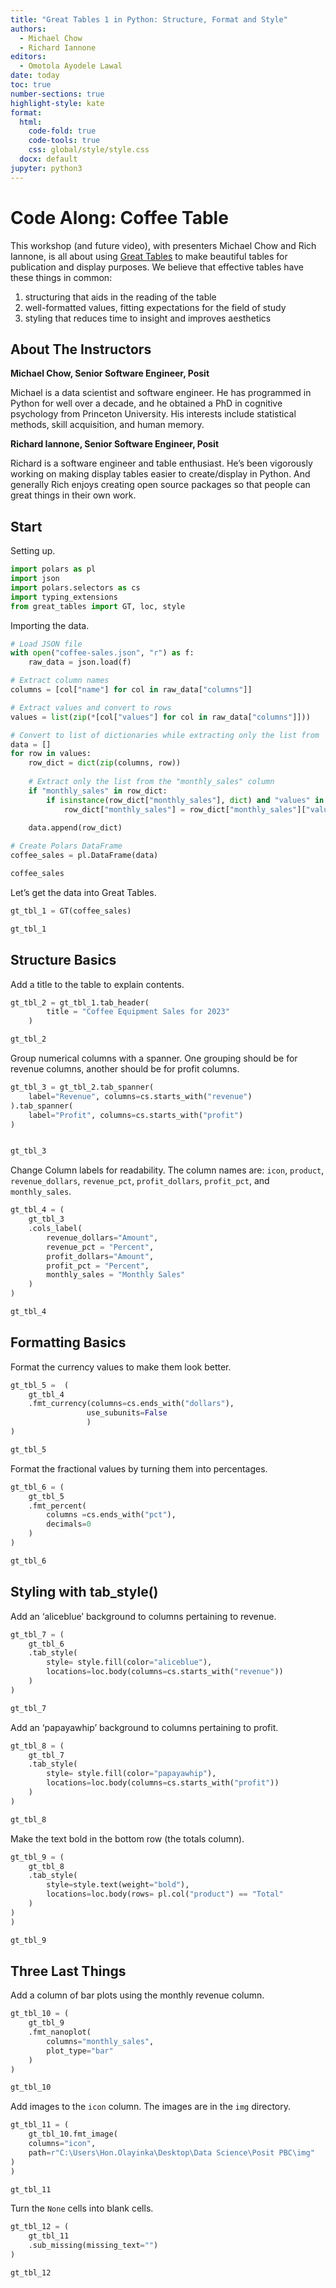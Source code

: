 ```yaml
---
title: "Great Tables 1 in Python: Structure, Format and Style"
authors: 
  - Michael Chow
  - Richard Iannone
editors: 
  - Omotola Ayodele Lawal
date: today
toc: true
number-sections: true
highlight-style: kate
format: 
  html:
    code-fold: true
    code-tools: true
    css: global/style/style.css
  docx: default
jupyter: python3
---
```



# Code Along: Coffee Table

This workshop (and future video), with presenters Michael Chow and Rich Iannone, is all about using [Great Tables](https://posit-dev.github.io/great-tables/articles/intro.html){target="_blank"} to make beautiful tables for publication and display purposes. We believe that effective tables have these things in common:

1. structuring that aids in the reading of the table
2. well-formatted values, fitting expectations for the field of study
3. styling that reduces time to insight and improves aesthetics

## About The Instructors

**Michael Chow, Senior Software Engineer, Posit**

Michael is a data scientist and software engineer. He has programmed in Python for well over a decade, and he obtained a PhD in cognitive psychology from Princeton University. His interests include statistical methods, skill acquisition, and human memory.

**Richard Iannone, Senior Software Engineer, Posit**

Richard is a software engineer and table enthusiast. He's been vigorously working on making display tables easier to create/display in Python. And generally Rich enjoys creating open source packages so that people can great things in their own work.

## Start

Setting up.

```python
import polars as pl
import json
import polars.selectors as cs
import typing_extensions
from great_tables import GT, loc, style
```

Importing the data.

```python
# Load JSON file
with open("coffee-sales.json", "r") as f:
    raw_data = json.load(f)

# Extract column names
columns = [col["name"] for col in raw_data["columns"]]

# Extract values and convert to rows
values = list(zip(*[col["values"] for col in raw_data["columns"]]))

# Convert to list of dictionaries while extracting only the list from 'monthly_sales'
data = []
for row in values:
    row_dict = dict(zip(columns, row))
    
    # Extract only the list from the "monthly_sales" column
    if "monthly_sales" in row_dict:
        if isinstance(row_dict["monthly_sales"], dict) and "values" in row_dict["monthly_sales"]:
            row_dict["monthly_sales"] = row_dict["monthly_sales"]["values"]  # Extract only the list
    
    data.append(row_dict)

# Create Polars DataFrame
coffee_sales = pl.DataFrame(data)

coffee_sales
```

Let's get the data into Great Tables.

```python
gt_tbl_1 = GT(coffee_sales)

gt_tbl_1
```

## Structure Basics

Add a title to the table to explain contents.

```python
gt_tbl_2 = gt_tbl_1.tab_header(
        title = "Coffee Equipment Sales for 2023"
    )

gt_tbl_2
```

Group numerical columns with a spanner. One grouping should be for revenue columns, another should be for profit columns.

```python
gt_tbl_3 = gt_tbl_2.tab_spanner(
    label="Revenue", columns=cs.starts_with("revenue")
).tab_spanner(  
    label="Profit", columns=cs.starts_with("profit")
)


gt_tbl_3
```

Change Column labels for readability. The column names are:
`icon`, `product`, `revenue_dollars`, `revenue_pct`, `profit_dollars`, `profit_pct`, and `monthly_sales`.

```python
gt_tbl_4 = (
    gt_tbl_3
    .cols_label(
        revenue_dollars="Amount",
        revenue_pct = "Percent",
        profit_dollars="Amount",
        profit_pct = "Percent",
        monthly_sales = "Monthly Sales"
    )
)

gt_tbl_4
```

## Formatting Basics

Format the currency values to make them look better.

```python
gt_tbl_5 =  (
    gt_tbl_4
    .fmt_currency(columns=cs.ends_with("dollars"),
                 use_subunits=False
                 )
)

gt_tbl_5
```

Format the fractional values by turning them into percentages.

```python
gt_tbl_6 = (
    gt_tbl_5
    .fmt_percent(
        columns =cs.ends_with("pct"),
        decimals=0
    )
)

gt_tbl_6
```

## Styling with tab_style()

Add an 'aliceblue' background to columns pertaining to revenue.

```python
gt_tbl_7 = (
    gt_tbl_6
    .tab_style(
        style= style.fill(color="aliceblue"),
        locations=loc.body(columns=cs.starts_with("revenue"))
    )
)

gt_tbl_7
```

Add an 'papayawhip' background to columns pertaining to profit.

```python
gt_tbl_8 = (
    gt_tbl_7
    .tab_style(
        style= style.fill(color="papayawhip"),
        locations=loc.body(columns=cs.starts_with("profit"))
    )
)

gt_tbl_8
```

Make the text bold in the bottom row (the totals column).

```python
gt_tbl_9 = (
    gt_tbl_8
    .tab_style(
        style=style.text(weight="bold"),
        locations=loc.body(rows= pl.col("product") == "Total"
    )
)
)

gt_tbl_9
```

## Three Last Things

Add a column of bar plots using the monthly revenue column.

```python
gt_tbl_10 = (
    gt_tbl_9
    .fmt_nanoplot(
        columns="monthly_sales",
        plot_type="bar"
    )
)

gt_tbl_10
```

Add images to the `icon` column. The images are in the `img` directory.

```python
gt_tbl_11 = (
    gt_tbl_10.fmt_image(
    columns="icon",
    path=r"C:\Users\Hon.Olayinka\Desktop\Data Science\Posit PBC\img"  
)
)

gt_tbl_11
```

Turn the `None` cells into blank cells.

```python
gt_tbl_12 = (
    gt_tbl_11
    .sub_missing(missing_text="")
)

gt_tbl_12
```
